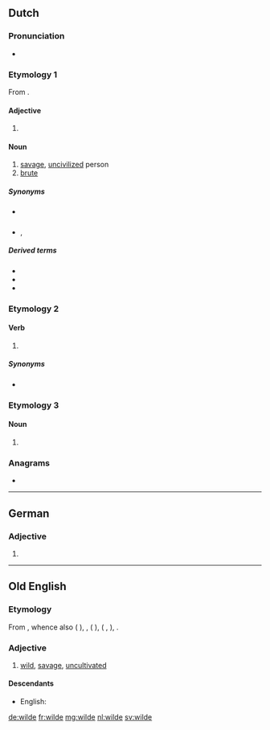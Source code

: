 {{also|Wilde}}
==Dutch==

===Pronunciation===
* {{audio|Nl-wilde.ogg|Audio|lang=nl}}

===Etymology 1===
From {{m|nl|wild}}.

====Adjective====
{{nl-adj-form}}

# {{nl-adj form of|infl|wild}}

====Noun====
{{nl-noun-adj}}

# [[savage]], [[uncivilized]] person
# [[brute]]

=====Synonyms=====
* {{sense|savage}} {{l|nl|wildeman}}
* {{sense|brute}} {{l|nl|bruut}}, {{l|nl|woesteling}}

=====Derived terms=====
* {{l|nl|halve wilde}}
* {{l|nl|wildenhorde}}
* {{l|nl|wildenras}}

===Etymology 2===

====Verb====
{{nl-verb-form}}

# {{nl-verb form of|n=sg|t=past|m=ind+subj|willen}}

=====Synonyms=====
* {{l|nl|wou}}

===Etymology 3===

====Noun====
{{nl-noun|f|-|-}}

# {{alternative form of|weelde|lang=nl}}

===Anagrams===
* {{l|nl|dweil}}

----

==German==

===Adjective===
{{head|de|adjective form}}

# {{de-inflected form of|wild}}

----

==Old English==

===Etymology===
From {{inh|ang|gem-pro|*wilþijaz}}, whence also {{etyl|ofs|-}} {{m|ofs|wild}} ({{etyl|fy|-}} {{m|fy|wyld}}), {{etyl|osx|-}} {{m|osx|wildi}}, {{etyl|goh|-}} {{m|goh|wildi}} ({{etyl|de|-}} {{m|de|wild}}), {{etyl|non|-}} {{m|non|villr}} ({{etyl|no|-}} {{m|no|vill}}, {{etyl|is|-}} {{m|is|villtur}}), {{etyl|got|-}} {{m|got|𐍅𐌹𐌻𐌸𐌴𐌹𐍃}}.

===Adjective===
{{ang-adj}}

# [[wild]], [[savage]], [[uncultivated]]

====Descendants====
* English: {{l|en|wild}}

[[de:wilde]]
[[fr:wilde]]
[[mg:wilde]]
[[nl:wilde]]
[[sv:wilde]]